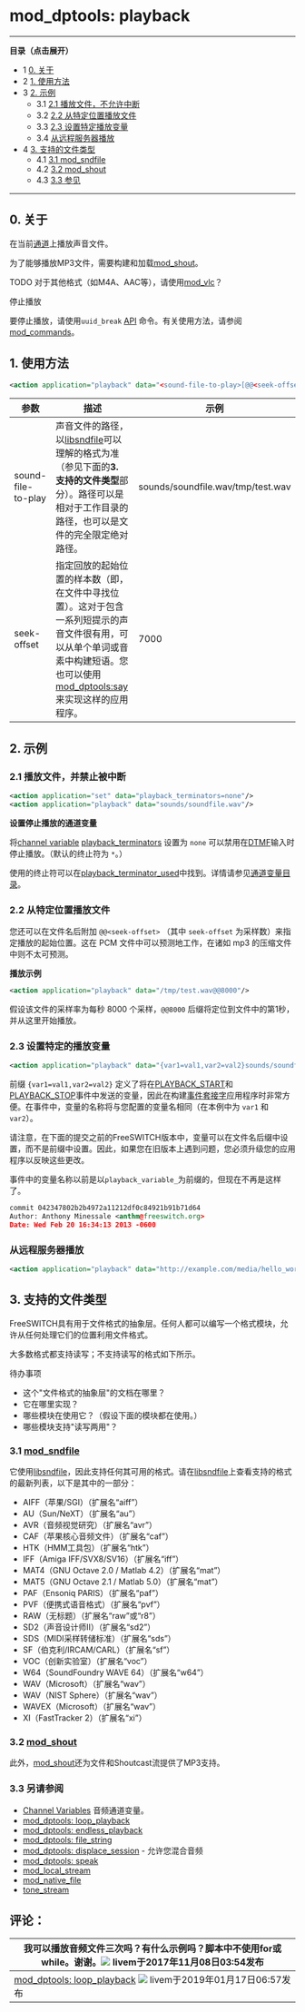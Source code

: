 # mod_dptools: playback

---

**目录（点击展开）**

* 1 [0. 关于](#0-关于)
* 2 [1. 使用方法](#1-使用方法)
* 3 [2. 示例](#2-示例)  
   * 3.1 [2.1 播放文件，不允许中断](#21-播放文件，不允许中断)  
   * 3.2 [2.2 从特定位置播放文件](#22-从特定位置播放文件)  
   * 3.3 [2.3 设置特定播放变量](#23-设置特定播放变量)  
   * 3.4 [从远程服务器播放](#从远程服务器播放)
* 4 [3. 支持的文件类型](#3-支持的文件类型)  
   * 4.1 [3.1 mod\_sndfile](#-freeswitch--mod_dptools-playback-)  
   * 4.2 [3.2 mod\_shout](#-freeswitch--mod_dptools-playback-)  
   * 4.3 [3.3 参见](#33-参见)

---

## 0. 关于

在当前[通道](../../Introduction/Call-Legs_7143972.mdx#0-about)上播放声音文件。

为了能够播放MP3文件，需要构建和加载[mod\_shout](../mod_shout_3965531.mdx#21-play)。

TODO 对于其他格式（如M4A、AAC等），请使用[mod\_vlc](../mod_vlc_13173380.mdx#--)？

停止播放

要停止播放，请使用`uuid_break` [API](../../Introduction/FreeSWITCH-API_30867723.mdx#-freeswitch--freeswitch-api-) 命令。有关使用方法，请参阅[mod\_commands](../mod_commands_1966741.mdx#--)。

## 1. 使用方法

```xml
<action application="playback" data="<sound-file-to-play>[@@<seek-offset>]"/> 
```

| 参数                 | 描述                                                                                                                                                                                                                                                                                                   | 示例                                       |
| ------------------- | ------------------------------------------------------------------------------------------------------------------------------------------------------------------------------------------------------------------------------------------------------------------------------------------------------- | ---------------------------------------- |
| sound-file-to-play  | 声音文件的路径，以[libsndfile](https://en.wikipedia.org/wiki/Libsndfile)可以理解的格式为准（参见下面的**3. 支持的文件类型**部分）。路径可以是相对于工作目录的路径，也可以是文件的完全限定绝对路径。                                                                                             | sounds/soundfile.wav/tmp/test.wav        |
| seek-offset         | 指定回放的起始位置的样本数（即，在文件中寻找位置）。这对于包含一系列短提示的声音文件很有用，可以从单个单词或音素中构建短语。您也可以使用[mod\_dptools:say](./6586961.mdx#0-about)来实现这样的应用程序。                                                      | 7000                                   |

## 2. 示例

### 2.1 播放文件，并禁止被中断

```xml
<action application="set" data="playback_terminators=none"/> 
<action application="playback" data="sounds/soundfile.wav"/>
```

**设置停止播放的通道变量**

将[channel variable](../../Dialplan/Channel-Variables_16352493.mdx#about) [playback\_terminators](../../../Channel-Variables-Catalog/playback_terminators_16353264.mdx#0-about) 设置为 `none` 可以禁用在[DTMF](../../Introduction/Glossary_13173966.mdx#dtmf)输入时停止播放。（默认的终止符为 `*`。）

使用的终止符可以在[playback\_terminator\_used](../../../Channel-Variables-Catalog/playback_terminator_used_16353270.mdx#playback_terminator_used)中找到。详情请参见[通道变量目录](../../../Channel-Variables-Catalog/index.mdx#comments)。

### 2.2 从特定位置播放文件

您还可以在文件名后附加 `@@<seek-offset>` （其中 `seek-offset` 为采样数）来指定播放的起始位置。这在 PCM 文件中可以预测地工作，在诸如 mp3 的压缩文件中则不太可预测。

**播放示例**

```xml
<action application="playback" data="/tmp/test.wav@@8000"/>
```

假设该文件的采样率为每秒 8000 个采样，`@@8000` 后缀将定位到文件中的第1秒，并从这里开始播放。

### 2.3 设置特定的播放变量

```xml
<action application="playback" data="{var1=val1,var2=val2}sounds/soundfile.wav"/>
```

前缀 `{var1=val1,var2=val2}` 定义了将在[PLAYBACK\_START](../../Introduction/Event-System/Event-List_7143557.mdx#playback_start)和[PLAYBACK\_STOP](../../Introduction/Event-System/Event-List_7143557.mdx#playback_stop)事件中发送的变量，因此在构建[事件套接字](../../Introduction/Glossary_13173966.mdx#event-socket)应用程序时非常方便。在事件中，变量的名称将与您配置的变量名相同（在本例中为 `var1` 和 `var2`）。

请注意，在下面的提交之前的FreeSWITCH版本中，变量可以在文件名后缀中设置，而不是前缀中设置。因此，如果您在旧版本上遇到问题，您必须升级您的应用程序以反映这些更改。

事件中的变量名称以前是以`playback_variable_`为前缀的，但现在不再是这样了。

```xml
commit 042347802b2b4972a11212df0c84921b91b71d64
Author: Anthony Minessale <anthm@freeswitch.org>
Date: Wed Feb 20 16:34:13 2013 -0600
```

### 从远程服务器播放

```xml
<action application="playback" data="http://example.com/media/hello_world.wav"/>
```

## 3. 支持的文件类型

FreeSWITCH具有用于文件格式的抽象层。任何人都可以编写一个格式模块，允许从任何处理它们的位置利用文件格式。

大多数格式都支持读写；不支持读写的格式如下所示。

待办事项

* 这个"文件格式的抽象层"的文档在哪里？
* 它在哪里实现？
* 哪些模块在使用它？（假设下面的模块都在使用。）
* 哪些模块支持"读写两用"？ 

### 3.1 [mod_sndfile](../mod_sndfile_32178375.mdx#-freeswitch--mod_sndfile-)

它使用[libsndfile](http://www.mega-nerd.com/libsndfile/)，因此支持任何其可用的格式。请在[libsndfile](http://www.mega-nerd.com/libsndfile/)上查看支持的格式的最新列表，以下是其中的一部分：

* AIFF（苹果/SGI）（扩展名“aiff”）
* AU（Sun/NeXT）（扩展名“au”）
* AVR（音频视觉研究）（扩展名“avr”）
* CAF（苹果核心音频文件）（扩展名“caf”）
* HTK（HMM工具包）（扩展名“htk”）
* IFF（Amiga IFF/SVX8/SV16）（扩展名“iff”）
* MAT4（GNU Octave 2.0 / Matlab 4.2）（扩展名“mat”）
* MAT5（GNU Octave 2.1 / Matlab 5.0）（扩展名“mat”）
* PAF（Ensoniq PARIS）（扩展名“paf”）
* PVF（便携式语音格式）（扩展名“pvf”）
* RAW（无标题）（扩展名“raw”或“r8”）
* SD2（声音设计师II）（扩展名“sd2”）
* SDS（MIDI采样转储标准）（扩展名“sds”）
* SF（伯克利/IRCAM/CARL）（扩展名“sf”）
* VOC（创新实验室）（扩展名“voc”）
* W64（SoundFoundry WAVE 64）（扩展名“w64”）
* WAV（Microsoft）（扩展名“wav”）
* WAV（NIST Sphere）（扩展名“wav”）
* WAVEX（Microsoft）（扩展名“wav”）
* XI（FastTracker 2）（扩展名“xi”）

### 3.2 [mod_shout](../mod_shout_3965531.mdx#21-play)

此外，[mod\_shout](../mod_shout_3965531.mdx#21-play)还为文件和Shoutcast流提供了MP3支持。

### 3.3 另请参阅

* [Channel Variables](../../Dialplan/Channel-Variables_16352493.mdx#channel-variable-scope-example) 音频通道变量。
* [mod\_dptools: loop\_playback](./16351422.mdx#about)
* [mod\_dptools: endless\_playback](./6586560.mdx#about)
* [mod\_dptools: file\_string](./6586646.mdx#0-about)
* [mod\_dptools: displace\_session](./6586781.mdx#about) \- 允许您混合音频
* [mod\_dptools: speak](./6587123.mdx#0-about)
* [mod\_local\_stream](../mod_local_stream_6587466.mdx#api)
* [mod\_native\_file](../mod_native_file_6587161.mdx#about)
* [tone\_stream](./mod-dptools:-gentones/Tone_stream_6586599.mdx#about)

## 评论：

| 我可以播放音频文件三次吗？有什么示例吗？脚本中不使用for或while。谢谢。![](/images/icons/contenttypes/comment_16.png) livem于2017年11月08日03:54发布 |
| --------------------------------------------------------------------------------------------------------------------------------------------------------------------------------- |
| [mod\_dptools: loop\_playback](./16351422.mdx#about) ![](/images/icons/contenttypes/comment_16.png) livem于2019年01月17日06:57发布                                                    |